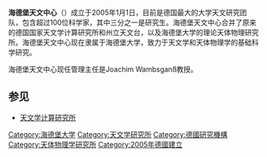 {{Expand |time=2009-08-28T17:35:58+00:00 }}
'''海德堡天文中心'''（{{lang-de|Zentrum für Astronomie der Universität Heidelberg}}）成立于2005年1月1日，目前是德国最大的大学天文研究团队，包含超过100位科学家，其中三分之一是研究生。海德堡天文中心合并了原来的德国国家天文学计算研究所和州立天文台，以及海德堡大学的理论天体物理研究所。海德堡天文中心现在隶属于海德堡大学，致力于天文学和天体物理学的基础科学研究。

海德堡天文中心现任管理主任是Joachim Wambsganß教授。

==参见==
*[[天文学计算研究所|天文学计算研究所]]

{{DEFAULTSORT:Zentrum für Astronomie der Universität Heidelberg}}
[[Category:海德堡大学|Category:海德堡大学]]
[[Category:天文学研究所|Category:天文学研究所]]
[[Category:德國研究機構|Category:德國研究機構]]
[[Category:天体物理学研究所|Category:天体物理学研究所]]
[[Category:2005年德國建立|Category:2005年德國建立]]